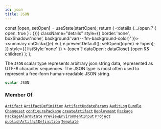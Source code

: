 ```yaml
---
id: json
title: JSON
---
```









  const [open, setOpen] = useState(startOpen);
  return (
    <details {...(open ? { open: true } : {})} className="details" style={{ border:'none', boxShadow:'none', background:'var(--ifm-background-color)' }}>
      <summary
        onClick={(e) => {
          e.preventDefault();
          setOpen((open) => !open);
        }}
        style={{ listStyle:'none' }}
      >
      {open ? dataOpen : dataClose}
      </summary>
      {open && children}
    </details>
  );
};








The `JSON` scalar type represents arbitrary json string data, represented as UTF-8
character sequences. The JSON type is most often used to represent a free-form
human-readable JSON string.


```graphql
scalar JSON
```








### Member Of

[`Artifact`](/swapi/types/objects/artifact.mdx)  <Badge class="badge badge--secondary badge--relation" text="object"/><Bullet />[`ArtifactDefinition`](/swapi/types/objects/artifact-definition.mdx)  <Badge class="badge badge--secondary badge--relation" text="object"/><Bullet />[`ArtifactUpdateParams`](/swapi/types/inputs/artifact-update-params.mdx)  <Badge class="badge badge--secondary badge--relation" text="input"/><Bullet />[`AuditLog`](/swapi/types/objects/audit-log.mdx)  <Badge class="badge badge--secondary badge--relation" text="object"/><Bullet />[`Bundle`](/swapi/types/objects/bundle.mdx)  <Badge class="badge badge--secondary badge--relation" text="object"/><Bullet />[`Changeset`](/swapi/types/objects/changeset.mdx)  <Badge class="badge badge--secondary badge--relation" text="object"/><Bullet />[`configurePackage`](/swapi/operations/mutations/configure-package.mdx)  <Badge class="badge badge--secondary badge--relation" text="mutation"/><Bullet />[`createArtifact`](/swapi/operations/mutations/create-artifact.mdx)  <Badge class="badge badge--secondary badge--relation" text="mutation"/><Bullet />[`Deployment`](/swapi/types/objects/deployment.mdx)  <Badge class="badge badge--secondary badge--relation" text="object"/><Bullet />[`Package`](/swapi/types/objects/package.mdx)  <Badge class="badge badge--secondary badge--relation" text="object"/><Bullet />[`PackageAlarmState`](/swapi/types/objects/package-alarm-state.mdx)  <Badge class="badge badge--secondary badge--relation" text="object"/><Bullet />[`PreviewEnvironmentInput`](/swapi/types/inputs/preview-environment-input.mdx)  <Badge class="badge badge--secondary badge--relation" text="input"/><Bullet />[`Project`](/swapi/types/objects/project.mdx)  <Badge class="badge badge--secondary badge--relation" text="object"/><Bullet />[`publishArtifactDefinition`](/swapi/operations/mutations/publish-artifact-definition.mdx)  <Badge class="badge badge--secondary badge--relation" text="mutation"/><Bullet />[`Template`](/swapi/types/objects/template.mdx)  <Badge class="badge badge--secondary badge--relation" text="object"/>